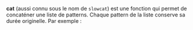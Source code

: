 '''cat''' (aussi connu sous le nom de <code>slowcat</code>) est une fonction qui permet de concaténer une liste de patterns. Chaque pattern de la liste conserve sa durée originelle. Par exemple :